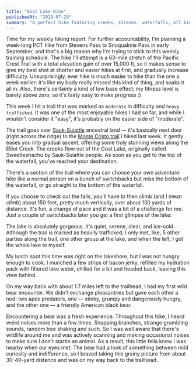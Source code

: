 ```yaml
---
title: "Goat Lake Hike"
publishedAt: "2020-07-29"
summary: "A perfect hike featuring creeks, streams, waterfalls, all kinds of forests, from birch to brush to old growth, and the payoff is one of the most beautiful lakes out there."
---
```


Time for my weekly hiking report. For further accountability, I'm planning a week-long PCT hike from Stevens Pass to Snoqualmie Pass in early September, and that's a big reason why I'm trying to stick to this weekly training schedule. The hike I'll attempt is a 63-mile stretch of the Pacific Crest Trail with a total elevation gain of over 15,000 ft, so it makes sense to give my best shot at shorter and easier hikes at first, and gradually increase difficulty. Unsurprisingly, ever hike is much easier to hike than the one a week earlier: it's like my body really missed this kind of thing, and soaks it all in. Also, there's certainly a kind of low base effect: my fitness level is barely above zero, so it's fairly easy to make progress :)

This week I hit a trail that was marked as `moderate` in difficulty and `heavy trafficked`. It was one of the most enjoyable hikes I had so far, and while I wouldn't consider it "easy", it's probably on the easier side of "moderate".



The trail goes over [Sauk-Suiattle](https://en.wikipedia.org/wiki/Sauk-Suiattle_Indian_Tribe_of_Washington) ancestral land — it's basically next door (right across the ridge) to the [Monte Cristo trail](/blog/monte-cristo-ghost-town-trail/) I hiked last week. It gently eases you into gradual ascent, offering some truly stunning views along the Elliot Creek. The creeks flow out of the Goat Lake, originally called Sweetleehachu by Sauk-Suiattle people. As soon as you get to the top of the waterfall, you've reached your destination.

<ImageWithAlt alt="Goat Lake Hike" path="goat-lake-hike/385cd1d10b4b6c1a9aad6c8b8349f2dfadd3e283-1600x2134.jpg" />

<ImageWithAlt alt="Goat Lake Hike" path="goat-lake-hike/e93998bc88929345c84228530b278481be204816-1600x2134.jpg" />

<ImageWithAlt alt="Goat Lake Hike" path="goat-lake-hike/8b17b53fca6ef950ccacd57cd25014ef33d898fc-1600x1200.jpg" />

<ImageWithAlt alt="Goat Lake Hike" path="goat-lake-hike/e2d3f320d085118c70716a826a8aa1f1553c8f55-1600x1200.jpg" />

<ImageWithAlt alt="Goat Lake Hike" path="goat-lake-hike/ae7dfeaba7277a2e0b576cd32f74c9a0bdf83b3e-1600x2134.jpg" />

There's a section of the trail where you can choose your own adventure: hike like a normal person on a bunch of switchbacks but miss the bottom of the waterfall, or go straight to the bottom of the waterfall.

<ImageWithAlt alt="~250 ft waterfall is fantastically scenic, loud and refreshing" path="goat-lake-hike/5a7a9fb1121a08419030e28dd330a655e9d7f60a-2000x920.jpg" />

If you choose to check out the falls, you'll have to then climb (and I mean _climb_) about 150 feet, pretty much vertically, over about 130 yards of distance. It's fun, a change of pace and it was a bit of a challenge for me. Just a couple of switchbacks later you get a first glimpse of the lake:

<ImageWithAlt alt="Goat Lake" path="goat-lake-hike/6c1742352ea9a992d5da4df63d38a4bb9909e758-2000x1500.jpg" />

The lake is absolutely gorgeous. It's quiet, serene, clear, and ice-cold. Although the trail is marked as heavily trafficked, I only met, like, 5 other parties along the trail, one other group at the lake, and when the left, I got the whole lake to myself.

My lunch spot this time was right on the lakeshore, but I was not hungry enough to cook. I munched a few strips of bacon jerky, refilled my hydration pack with filtered lake water, chilled for a bit and headed back, leaving this view behind.

<ImageWithAlt alt="Goat Lake" path="goat-lake-hike/5225601c82ab4b2f22af50d181f8652a40ff4e22-2000x1393.jpg" />

<ImageWithAlt alt="Chillin' spot" path="goat-lake-hike/4df7745096afe6f593b9f7e78f28443e972c0637-1600x1200.jpg" />

On my way back with about 1.7 miles left to the trailhead, I had my first wild bear encounter. We didn't exchange pleasantries but gave each other a nod: two apex predators, one — stinky, grumpy and dangerously hungry, and the other one — a friendly American black bear.

Encountering a bear was a fresh experience. Throughout this hike, I heard weird noises more than a few times. Snapping branches, strange grumbling sounds, random tree shaking and such. So I was well aware that there's wildlife around me and was actively scanning and making occasional noises to make sure I don't startle an animal. As a result, this little fella knew I was nearby when our eyes met. The bear had a look of something between mild curiosity and indifference, so I braved taking this grainy picture from about 30-40-yard distance and was on my way back to the trailhead.

<ImageWithAlt alt="Bear" path="goat-lake-hike/61dd5b5a6a55fc5e316b80c14d8084b29a723800-875x897.jpg" />
